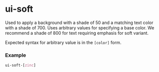 
<Meta title="Utilities/ui-soft" />

# ui-soft

Used to apply a background with a shade of 50 and a matching text color with a shade of 700.
Uses arbitrary values for specifying a base color.
We recommend a shade of 800 for text requiring emphasis for soft variant.

Expected syntax for arbitrary value is in the `[color]` form.

### Example

```css
ui-soft-[zinc]
```
